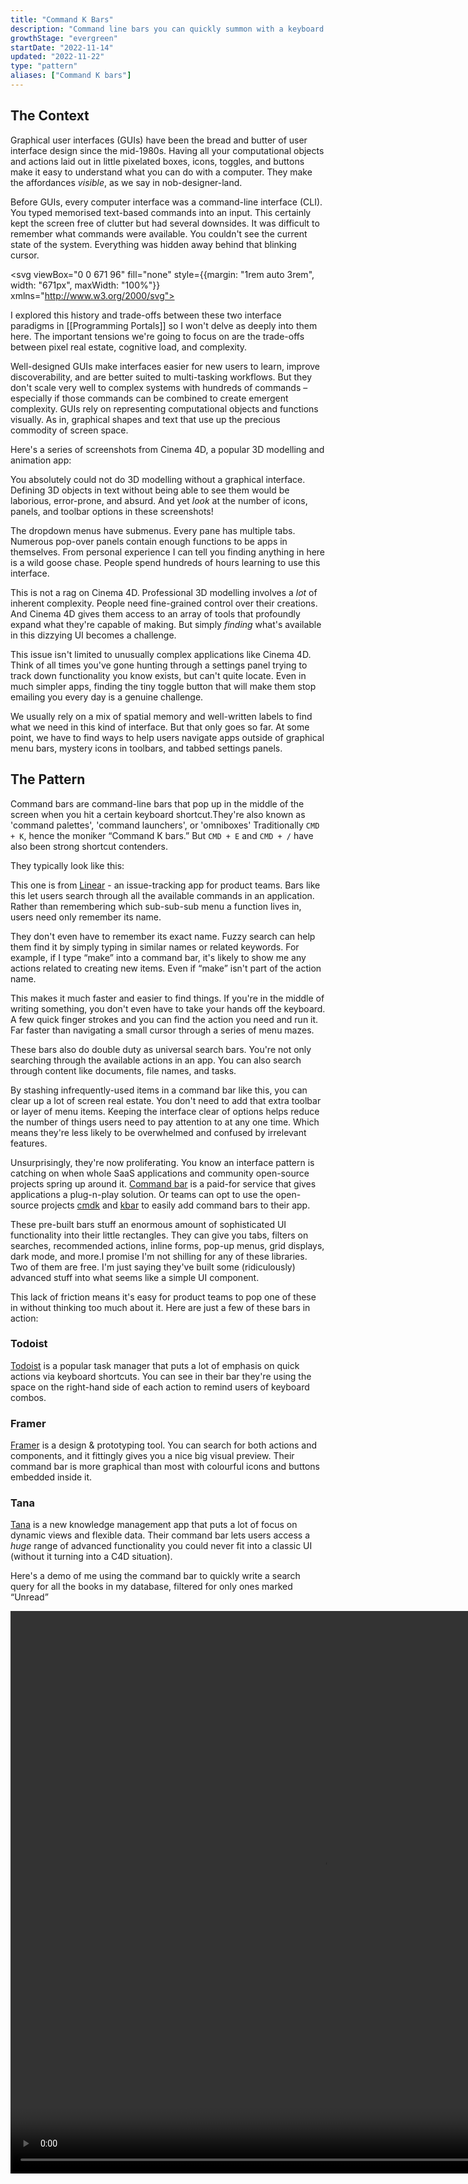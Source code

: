 ```yaml
---
title: "Command K Bars"
description: "Command line bars you can quickly summon with a keyboard shortcut"
growthStage: "evergreen"
startDate: "2022-11-14"
updated: "2022-11-22"
type: "pattern"
aliases: ["Command K bars"]
---
```


<h2 className="micro">The Context</h2>

Graphical user interfaces (GUIs) have been the bread and butter of user interface design since the mid-1980s. Having all your computational objects and actions laid out in little pixelated boxes, icons, toggles, and buttons make it easy to understand what you can do with a computer. They make the affordances _visible_, as we say in nob-designer-land.

<BasicImage margin="0.5rem auto" src="/images/posts/command-bar/gui-buttons.png" width="700px" alt="A set of buttons, toggles, and sliders" />

Before GUIs, every computer interface was a command-line interface (CLI). You typed memorised text-based commands into an input. This certainly kept the screen free of clutter but had several downsides. It was difficult to remember what commands were available. You couldn't see the current state of the system. Everything was hidden away behind that blinking cursor.


<svg viewBox="0 0 671 96" fill="none" style={{margin: "1rem auto 3rem", width: "671px", maxWidth: "100%"}} xmlns="http://www.w3.org/2000/svg">
<rect width="671" height="96" rx="10" fill="#1D2B37"/>
<rect x="418" y="32" width="19" height="31" fill="#61E24B"/>
<path d="M49.14 53H51.14V55H49.14V53ZM43.14 55H49.14V57H43.14V55ZM41.14 41H43.14V55H41.14V41ZM43.14 39H49.14V41H43.14V39ZM49.14 41H51.14V43H49.14V41ZM61.06 43H63.06V45H61.06V43ZM61.06 55H63.06V57H61.06V55ZM80.98 39H82.98V55H80.98V39ZM74.98 55H80.98V57H74.98V55ZM72.98 39H74.98V55H72.98V39ZM88.9 45H90.9V49H88.9V45ZM96.9 51H98.9V55H96.9V51ZM90.9 55H96.9V57H90.9V55ZM88.9 53H90.9V55H88.9V53ZM90.9 49H96.9V51H90.9V49ZM96.9 45H98.9V47H96.9V45ZM90.9 43H96.9V45H90.9V43ZM112.82 53H114.82V55H112.82V53ZM106.82 55H112.82V57H106.82V55ZM104.82 45H106.82V49H112.82V45H114.82V51H106.82V55H104.82V45ZM106.82 43H112.82V45H106.82V43ZM126.74 43H130.74V45H126.74V43ZM124.74 45H126.74V47H124.74V45ZM120.74 43H122.74V47H124.74V49H122.74V57H120.74V43ZM136.66 45H138.66V49H136.66V45ZM144.66 51H146.66V55H144.66V51ZM138.66 55H144.66V57H138.66V55ZM136.66 53H138.66V55H136.66V53ZM138.66 49H144.66V51H138.66V49ZM144.66 45H146.66V47H144.66V45ZM138.66 43H144.66V45H138.66V43ZM156.58 45H158.58V51H156.58V45ZM158.58 51H160.58V57H158.58V51ZM154.58 39H156.58V45H154.58V39ZM178.5 39H180.5V57H178.5V45H176.5V43H178.5V39ZM174.5 45H176.5V47H174.5V45ZM172.5 47H174.5V49H172.5V47ZM170.5 45H172.5V47H170.5V45ZM166.5 39H168.5V43H170.5V45H168.5V57H166.5V39ZM188.42 45H190.42V51H188.42V45ZM190.42 51H192.42V57H190.42V51ZM186.42 39H188.42V45H186.42V39ZM208.34 41H210.34V55H208.34V41ZM200.34 39H208.34V41H202.34V55H208.34V57H200.34V39ZM224.26 53H226.26V55H224.26V53ZM218.26 55H224.26V57H218.26V55ZM216.26 45H218.26V49H224.26V45H226.26V51H218.26V55H216.26V45ZM218.26 43H224.26V45H218.26V43ZM232.18 45H234.18V49H232.18V45ZM240.18 51H242.18V55H240.18V51ZM234.18 55H240.18V57H234.18V55ZM232.18 53H234.18V55H232.18V53ZM234.18 49H240.18V51H234.18V49ZM240.18 45H242.18V47H240.18V45ZM234.18 43H240.18V45H234.18V43ZM256.1 55H258.1V57H256.1V55ZM254.1 53H256.1V55H254.1V53ZM252.1 51H254.1V53H252.1V51ZM248.1 39H250.1V49H252.1V51H250.1V57H248.1V39ZM252.1 47H254.1V49H252.1V47ZM254.1 45H256.1V47H254.1V45ZM256.1 43H258.1V45H256.1V43ZM266.02 41H268.02V43H272.02V45H268.02V55H266.02V45H264.02V43H266.02V41ZM268.02 55H274.02V57H268.02V55ZM287.94 45H289.94V55H287.94V45ZM281.94 55H287.94V57H281.94V55ZM279.94 45H281.94V55H279.94V45ZM281.94 43H287.94V45H281.94V43ZM303.86 45H305.86V55H303.86V45ZM295.86 43H303.86V45H297.86V55H303.86V57H297.86V61H295.86V43Z" fill="#61E24B"/>
<path d="M344.16 45H346.16V57H344.16V45ZM340.16 43H344.16V45H340.16V43ZM338.16 45H340.16V53H338.16V45ZM332.16 43H338.16V45H334.16V57H332.16V43ZM358.08 55H360.08V57H358.08V55ZM356.08 53H358.08V55H356.08V53ZM354.08 51H356.08V53H354.08V51ZM350.08 39H352.08V49H354.08V51H352.08V57H350.08V39ZM354.08 47H356.08V49H354.08V47ZM356.08 45H358.08V47H356.08V45ZM358.08 43H360.08V45H358.08V43ZM366 45H368V55H366V45ZM374 39H376V57H368V55H374V45H368V43H374V39ZM385.92 43H387.92V57H385.92V43ZM385.92 39H387.92V41H385.92V39ZM403.84 43H407.84V45H403.84V43ZM401.84 45H403.84V47H401.84V45ZM397.84 43H399.84V47H401.84V49H399.84V57H397.84V43Z" fill="#61E24B"/>
</svg>


I explored this history and trade-offs between these two interface paradigms in [[Programming Portals]] so I won't delve as deeply into them here. The important tensions we're going to focus on are the trade-offs between pixel real estate, cognitive load, and complexity.

Well-designed GUIs make interfaces easier for new users to learn, improve discoverability, and are better suited to multi-tasking workflows. But they don't scale very well to complex systems with hundreds of commands – especially if those commands can be combined to create emergent complexity. GUIs rely on representing computational objects and functions visually. As in, graphical shapes and text that use up the precious commodity of screen space.

Here's a series of screenshots from Cinema 4D, a popular 3D modelling and animation app:

<ImageFrame margin="0 auto" src="/images/posts/command-bar/cinema4d3.jpeg" width="1300px" alt="The interface for Cinema4D. A 3D triangle in the centre surrounded by a huge array of toolbars and panels" />

<ImageFrame margin="0 auto" src="/images/posts/command-bar/cinema4d2.jpeg" width="1300px" alt="The interface for Cinema4D. A 3D triangle in the centre surrounded by a huge array of toolbars and panels" />

<ImageFrame margin="0 auto 2rem" src="/images/posts/command-bar/cinema4d4.jpeg" width="1300px" alt="The interface for Cinema4D. A 3D triangle in the centre surrounded by a huge array of toolbars and panels" />

You absolutely could not do 3D modelling without a graphical interface. Defining 3D objects in text without being able to see them would be laborious, error-prone, and absurd. And yet _look_ at the number of icons, panels, and toolbar options in these screenshots!

The dropdown menus have submenus. Every pane has multiple tabs. Numerous pop-over panels contain enough functions to be apps in themselves. From personal experience I can tell you finding anything in here is a wild goose chase. People spend hundreds of hours learning to use this interface.

This is not a rag on Cinema 4D. Professional 3D modelling involves a _lot_ of inherent complexity. People need fine-grained control over their creations. And Cinema 4D gives them access to an array of tools that profoundly expand what they're capable of making. But simply _finding_ what's available in this dizzying UI becomes a challenge.

This issue isn't limited to unusually complex applications like Cinema 4D. Think of all times you've gone hunting through a settings panel trying to track down functionality you know exists, but can't quite locate. Even in much simpler apps, finding the tiny toggle button that will make them stop emailing you every day is a genuine challenge.

We usually rely on a mix of spatial memory and well-written labels to find what we need in this kind of interface. But that only goes so far. At some point, we have to find ways to help users navigate apps outside of graphical menu bars, mystery icons in toolbars, and tabbed settings panels.


<Spacer size="medium" />

<h2 className="micro">The Pattern</h2>

Command bars are command-line bars that pop up in the middle of the screen when you hit a certain keyboard shortcut.<Footnote idName={1}>They're also known as 'command palettes', 'command launchers', or 'omniboxes'</Footnote> Traditionally `CMD + K`, hence the moniker “Command K bars.” But `CMD + E` and `CMD + /` have also been strong shortcut contenders.

They typically look like this:

<ImageFrame src="/images/posts/command-bar/linear-cmd.jpg" width="1100px" alt="The command K bar in Linear" showalt />

This one is from [Linear](https://linear.app/) - an issue-tracking app for product teams. Bars like this let users search through all the available commands in an application. Rather than remembering which sub-sub-sub menu a function lives in, users need only remember its name. 

They don't even have to remember its exact name. Fuzzy search can help them find it by simply typing in similar names or related keywords. For example, if I type “make” into a command bar, it's likely to show me any actions related to creating new items. Even if “make” isn't part of the action name.

<ImageFrame src="/images/posts/command-bar/fuzzysearch.jpg" width="1100px" alt="Fuzzy search in Linear lets you find actions without needing the exact name" showalt />

This makes it much faster and easier to find things. If you're in the middle of writing something, you don't even have to take your hands off the keyboard. A few quick finger strokes and you can find the action you need and run it. Far faster than navigating a small cursor through a series of menu mazes.

These bars also do double duty as universal search bars. You're not only searching through the available actions in an app. You can also search through content like documents, file names, and tasks.

By stashing infrequently-used items in a command bar like this, you can clear up a lot of screen real estate. You don't need to add that extra toolbar or layer of menu items. Keeping the interface clear of options helps reduce the number of things users need to pay attention to at any one time. Which means they're less likely to be overwhelmed and confused by irrelevant features.

Unsurprisingly, they're now proliferating. You know an interface pattern is catching on when whole SaaS applications and community open-source projects spring up around it. [Command bar](https://www.commandbar.com/) is a paid-for service that gives applications a plug-n-play solution. Or teams can opt to use the open-source projects [cmdk](https://cmdk.paco.me/) and [kbar](https://kbar.vercel.app/) to easily add command bars to their app.

These pre-built bars stuff an enormous amount of sophisticated UI functionality into their little rectangles. They can give you tabs, filters on searches, recommended actions, inline forms, pop-up menus, grid displays, dark mode, and more.<Footnote idName={2}>I promise I'm not shilling for any of these libraries. Two of them are free. I'm just saying they've built some (ridiculously) advanced stuff into what seems like a simple UI component.</Footnote> 

This lack of friction means it's easy for product teams to pop one of these in without thinking too much about it. Here are just a few of these bars in action:

### Todoist

[Todoist](https://todoist.com/) is a popular task manager that puts a lot of emphasis on quick actions via keyboard shortcuts. You can see in their bar they're using the space on the right-hand side of each action to remind users of keyboard combos.

<ImageFrame src="/images/posts/command-bar/todoist.jpg" width="1100px" />

### Framer

[Framer](https://www.framer.com/) is a design & prototyping tool. You can search for both actions and components, and it fittingly gives you a nice big visual preview. Their command bar is more graphical than most with colourful icons and buttons embedded inside it.

<ImageFrame src="/images/posts/command-bar/framer-cmd.jpg" width="1100px" />

### Tana

[Tana](https://tana.inc/) is a new knowledge management app that puts a lot of focus on dynamic views and flexible data. Their command bar lets users access a _huge_ range of advanced functionality you could never fit into a classic UI (without it turning into a C4D situation).

Here's a demo of me using the command bar to quickly write a search query for all the books in my database, filtered for only ones marked “Unread”


<Video width="1000px" height="900px" src="/images/posts/command-bar/tana.mp4" />

<Spacer size="small" />


This is a good example of how users can chain multiple actions together in command bars. Each selection in the bar moves you onto the next set of available choices.

### Raycast

[Raycast](https://www.raycast.com/) takes the concept of a command-bar-as-universal-interface to the extreme. The whole app is just a command bar. But it has access to your full desktop environment and integrates with most major applications.

<ImageFrame src="/images/posts/command-bar/raycast1.jpg" width="1000px" margin="1rem auto" />

Think of Apple's [Spotlight](https://support.apple.com/en-gb/guide/mac-help/mchlp1008/mac) feature, but if search actually worked and it could tap into all your other applications – Slack messages, Google drive files, Github PR, Figma files, etc. Raycast very cleverly designed the system to be extensible. Any developer can build a new extension for it, meaning there's no ceiling to the number of actions potentially available in it.

Here's a quick demo of me accessing Wikipedia, Spotify, Google, and even querying GPT-3 from the unified interface:

<Video src="/images/posts/command-bar/raycast.mp4" width="1000px" height="800px" />

<Spacer size="small" />


### Lazy

[Lazy](https://lazy.so/) is following the spirit of Raycast, but specifically for information capture and knowledge management. It's a bar you can pull up in any context – twitter, an article, a youtube video, email – and natively capture key information into a personal database.

<ImageFrame src="/images/posts/command-bar/lazy1.jpg" width="900px" margin="1rem auto 0" />
<ImageFrame src="/images/posts/command-bar/lazy3.jpg" width="900px" margin="0 auto 2rem" />

<TweetEmbed tweetId="1589633050107080704" />
 
They're still pre-release so you'll have to settle for the fancy landing page and [hype video](https://twitter.com/demtzu/status/1589633050107080704?s=20&t=CPWHr4kP7OrDcKq0-WmYTA).

<Spacer size="small" />

<h2 className="micro">The History</h2>

The origins of command bars go back to 2005 when Apple released their [Spotlight feature](https://www.anandtech.com/show/1671/6) in MacOS 10.4 X Tiger. The update introduced a universal search bar you could launch by hitting `CMD + Space`. As part of the native operating system, it had access to every kind of file and function: documents, email messages, photos, settings, etc.

<BasicImage src="/images/posts/command-bar/mac-spotlight.jpeg" width="400px" margin="1rem auto 3rem" alt="Spotlight in MacOS Tiger" sourceUrl="https://www.anandtech.com/show/1671/6" sourceTitle="Anand Tech" showalt />

Spotlight is still a core feature of Mac today and set many of the standards for other command bars to copy.

<BasicImage src="/images/posts/command-bar/spotlight1.jpg" width="800px" margin="0 auto" />
<BasicImage src="/images/posts/command-bar/spotlight2.jpg" width="800px" margin="0 auto 2rem" showalt alt="Spotlight on MacOS Monterey (2022)" />

Independent developers swooped in to build advanced versions of Spotlight and application launchers for Mac. [Quicksilver](https://qsapp.com/) was one of the earliest ones 


{/* "It's a mixture of the command line and finder and lets you get at information you wouldn't normally be able to see" */}

{/* https://9to5mac.com/2013/03/26/ten-years-in-tasklauncher-app-quicksilver-finally-reaches-version-1-0/ */}

{/* https://www.youtube.com/watch?v=P_WOPkT-9EI&t=562s */}

{/* The pattern caught on and other applications popped up: [Bulter](), [Alfred](), and [LaunchBar]() were other popular mac apps. */}


{/* After their success within operating system and desktop functionality, command bars slowly started appearing within specialised applications. [Sublime Text]() is a text editor for programmers that added a `k` bar in XXX. */}

The plugin [Sketch runner](https://sketchrunner.com/) added a CLI experience on top of the once-popular design platform [Sketch](https://www.sketch.com/).

<ImageFrame src="/images/posts/command-bar/sketch.jpg" width="1100px" alt="The sketch runner command bar" showalt />



<References>
  <ReferencesLink
    title="The History of Command Palettes: How Typing Commands Became The Norm Again"
    href="https://capiche.com/e/consumer-dev-tools-command-palette"
    author="Matthew Guay"
  />
  <ReferencesLink
    title="How to build a remarkable command palette"
    href="https://blog.superhuman.com/how-to-build-a-remarkable-command-palette/"
    author="Tim Boucher"
  />
  <ReferencesLink
    title="The Command Line Comeback"
    href="https://gabygoldberg.medium.com/the-command-line-comeback-9857b49c7423"
    author="Gaby Goldberg"
  />
  <ReferencesLink
    title="UI Breakthrough-Command Line Interfaces"
    href="https://jnd.org/ui_breakthrough-command_line_interfaces/"
    author="Don Norman"
  />
  <ReferencesLink
    title="CLUI: Building a Graphical Command Line"
    href="https://blog.replit.com/clui"
    author="Tyler Angert and Moudy Elkammash"
  />
</References>
